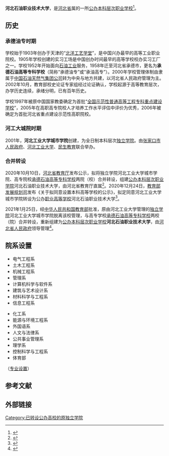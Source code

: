 {{not|河北石油职业技术学院}}{{coord|39|10|09.82|N|117|10|33.82|E|region:CN-11_type:edu|display=title}}
{{Infobox university
| name = 河北石油职业技术大学
| native_name = Hebei Vocational University of Petroleum
| SealImage = 
| SealInfo = 
| motto = 勇毅专精 勤慎公忠
| rector = 王艳廷
| director = 
| 头衔 = 
| 头衔者 = 
| 学术委员会副主任 = 
| 校庆日 = 
| type = [[职业大学|公办本科层次职业学校]]
| established = 2001年
| location = {{CHN}}<br>承德校区：[[河北省|河北省]][[承德市|承德市]]高新技术产业开发区学院路2号<br>红桥校区：[[天津市|天津市]][[红桥区|红桥区]]光荣道29号{{coord|39|10|09.82|N|117|10|33.82|E|display=inline}}<br>北辰校区：[[天津市|天津市]][[北辰区|北辰区]]西平道5340号<br>廊坊校区：[[河北省|河北省]][[廊坊市|廊坊市]][[广阳区|广阳区]]新华路199号
| former_names = 承德石油高等专科学校</br>河北工业大学城市学院
| 原校名 = 
| students = 15000余人
| faculty = 2400余人
| 隶属 = [[河北省人民政府|河北省人民政府]]
| colors = 
| label_color = 
| 邮政编码 = 300130<br>300401（北辰校区）<bt>065099（廊坊校区）
| area = 
| free_label = 电话
| free = {{Tel|86|22|60438259}}
| website = http://cc.hebut.edu.cn/
| logo = <br />
| box_width = 6
}}
'''河北石油职业技术大学'''，是[[河北省|河北省]]属的一所[[职业大学|公办本科层次职业学校]]<ref>{{cite web|title=河北工业大学城市学院概况|url=http://cc.hebut.edu.cn/html/xueyuangaikuang/xueyuanjianjie/200812/08-2.html|archiveurl=https://web.archive.org/web/20120802024833/http://cc.hebut.edu.cn/html/xueyuangaikuang/xueyuanjianjie/200812/08-2.html|archivedate=2012-08-02|deadurl=yes}}</ref>。

== 历史 ==
=== 承德油专时期 ===
学校始于1903年创办于天津的“[[北洋工艺学堂|北洋工艺学堂]]”，是中国兴办最早的高等工业职业院校。1905年学校创建的实习工场是中国创办时间最早的高等学校校办实习工厂之一。学校1952年开始面向[[石油工业|石油工业]]服务，1958年迁至河北省承德市，更名为'''承德石油高等专科学校'''（简称“承德油专”或“承油高专”）。2000年学校管理体制由隶属于[[中国石油天然气集团公司|中国石油天然气集团公司]]转为中央与地方共建，以河北省人民政府管理为主。2002年10月，教育部校史论证专家组经过论证确认，学校起源于高等教育层次，办学历史连续，承绪分明，已有百年历史。

学校1997年被原中国国家教委确定为首批“[[全国示范性普通高等工程专科重点建设学校|全国示范性普通高等工程专科重点建设学校]]”，2005年在高职高专院校人才培养工作水平评估中评价为优秀，2006年被确定为首批河北省重点建设示范性高职院校。

=== 河工大城院时期 ===
2001年，'''河北工业大学城市学院'''创建，为全日制本科层次[[独立学院|独立学院]]。由[[张家口市人民政府|张家口市人民政府]]、[[河北工业大学|河北工业大学]]、[[民生教育|民生教育]]联合举办。

=== 合并转设 ===
2020年10月10日，[[河北省教育厅|河北省教育厅]]发布公示，拟将独立学院河北工业大学城市学院、高专院校[[承德石油高等专科学校|承德石油高等专科学校]]两院（校）合并转设，组建[[公立大学|公办本科层次职业学院]]河北石油职业技术大学，由河北省教育厅直属<ref name="报道P1">{{cite news|title=河北省教育厅关于2020年高等学校设置事项的公示|url=http://jyt.hebei.gov.cn/col/1405611268996/2020/10/11/1602375786599.html|accessdate=2020-10-17|work=河北省教育厅}}</ref>。2020年12月24日，[[教育部发展规划司|教育部发展规划司]]发布《关于拟同意设置本科高等学校的公示》，拟定同意河北工业大学城市学院转设为公办[[职业大学|职业高等学校]]河北石油职业技术大学<ref name="报道P2">{{cite news|author=教育部发展规划司|title=关于拟同意设置本科高等学校的公示|url=http://www.moe.gov.cn/jyb_xxgk/s5743/s5745/A03/202012/t20201224_507298.html|accessdate=2020-12-25|work=中华人民共和国教育部政府门户网站|archive-date=2021-08-18|archive-url=https://web.archive.org/web/20210818232131/http://www.moe.gov.cn/jyb_xxgk/s5743/s5745/A03/202012/t20201224_507298.html|dead-url=no}}</ref>。

2021年1月25日，经[[中华人民共和国教育部|中华人民共和国教育部]]批准，原由河北工业大学管理的[[独立学院|独立学院]]河北工业大学城市学院脱离该校管理，与高专学校[[承德石油高等专科学校|承德石油高等专科学校]]两校（院）合并转设，重新组建为[[职业大学|公办本科层次职业学校]]'''河北石油职业技术大学'''，由[[河北省人民政府|河北省人民政府]]领导管理<ref name="报道0104A">{{cite news|author=教育部发展规划司|title=教育部关于同意河北工业大学城市学院转设为河北石油职业技术大学的函（教发函〔2021〕8号）|url=http://www.moe.gov.cn/srcsite/A03/s181/202102/t20210202_512234.html|accessdate=2021-02-03|page=|work=中华人民共和国教育部政府门户网站|archive-date=2021-02-06|archive-url=https://web.archive.org/web/20210206112008/http://www.moe.gov.cn/srcsite/A03/s181/202102/t20210202_512234.html|dead-url=no}}</ref>。

==院系设置==
{{col-begin}}
{{col-8}}
*电气工程系
*土木工程系
*机械工程系
*管理系
*计算机科学与软件系
*建筑与艺术设计系
*材料科学与工程系
*信息工程系
{{col-8}}
*化工系
*能源与环境工程系
*外国语系
*人文与法律系
*公共事业管理系
*理学系
*控制科学与工程系
*体育部
{{col-end}}
（[https://web.archive.org/web/20120504180550/http://cc.hebut.edu.cn/html/xueyuangaikuang/yuanxishezhi/ 专业设置]）

== 参考文献 ==
{{reflist}}

== 外部链接 ==
{{河北高等院校}}
{{本科层次高等职业学校}}
[[Category:已转设公办高校的原独立学院|Category:已转设公办高校的原独立学院]]